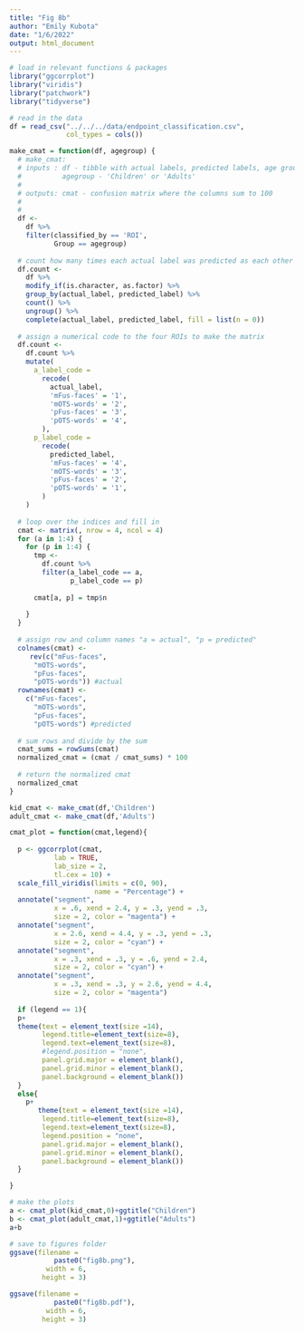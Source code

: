 ```yaml
---
title: "Fig 8b"
author: "Emily Kubota"
date: "1/6/2022"
output: html_document
---
```



```r
# load in relevant functions & packages 
library("ggcorrplot")
library("viridis")
library("patchwork")
library("tidyverse")
```


```r
# read in the data 
df = read_csv("../../../data/endpoint_classification.csv",
              col_types = cols())

```

```r
make_cmat = function(df, agegroup) {
  # make_cmat: 
  # inputs : df - tibble with actual labels, predicted labels, age group 
  #          agegroup - 'Children' or 'Adults'
  # 
  # outputs: cmat - confusion matrix where the columns sum to 100 
  #
  # 
  df <-
    df %>%
    filter(classified_by == 'ROI',
           Group == agegroup)
  
  # count how many times each actual label was predicted as each other label
  df.count <-
    df %>%
    modify_if(is.character, as.factor) %>%
    group_by(actual_label, predicted_label) %>%
    count() %>%
    ungroup() %>%
    complete(actual_label, predicted_label, fill = list(n = 0))
  
  # assign a numerical code to the four ROIs to make the matrix
  df.count <-
    df.count %>%
    mutate(
      a_label_code =
        recode(
          actual_label,
          'mFus-faces' = '1',
          'mOTS-words' = '2',
          'pFus-faces' = '3',
          'pOTS-words' = '4',
        ),
      p_label_code =
        recode(
          predicted_label,
          'mFus-faces' = '4',
          'mOTS-words' = '3',
          'pFus-faces' = '2',
          'pOTS-words' = '1',
        )
    )
  
  # loop over the indices and fill in
  cmat <- matrix(, nrow = 4, ncol = 4)
  for (a in 1:4) {
    for (p in 1:4) {
      tmp <-
        df.count %>%
        filter(a_label_code == a,
               p_label_code == p)
      
      cmat[a, p] = tmp$n
      
    }
  }
  
  # assign row and column names "a = actual", "p = predicted"
  colnames(cmat) <-
     rev(c("mFus-faces",
      "mOTS-words",
      "pFus-faces",
      "pOTS-words")) #actual
  rownames(cmat) <-
    c("mFus-faces",
      "mOTS-words",
      "pFus-faces",
      "pOTS-words") #predicted
  
  # sum rows and divide by the sum
  cmat_sums = rowSums(cmat)
  normalized_cmat = (cmat / cmat_sums) * 100
  
  # return the normalized cmat
  normalized_cmat
}
```

```r
kid_cmat <- make_cmat(df,'Children')
adult_cmat <- make_cmat(df,'Adults')
```

```r
cmat_plot = function(cmat,legend){
  
  p <- ggcorrplot(cmat,
           lab = TRUE,
           lab_size = 2,
           tl.cex = 10) +
  scale_fill_viridis(limits = c(0, 90),
                     name = "Percentage") +
  annotate("segment",
           x = .6, xend = 2.4, y = .3, yend = .3,
           size = 2, color = "magenta") +
  annotate("segment",
           x = 2.6, xend = 4.4, y = .3, yend = .3,
           size = 2, color = "cyan") +
  annotate("segment",
           x = .3, xend = .3, y = .6, yend = 2.4,
           size = 2, color = "cyan") +
  annotate("segment",
           x = .3, xend = .3, y = 2.6, yend = 4.4,
           size = 2, color = "magenta") 
  
  if (legend == 1){
  p+
  theme(text = element_text(size =14),
        legend.title=element_text(size=8),
        legend.text=element_text(size=8),
        #legend.position = "none",
        panel.grid.major = element_blank(),
        panel.grid.minor = element_blank(),
        panel.background = element_blank())
  }
  else{
    p+ 
       theme(text = element_text(size =14),
        legend.title=element_text(size=8),
        legend.text=element_text(size=8),
        legend.position = "none",
        panel.grid.major = element_blank(),
        panel.grid.minor = element_blank(),
        panel.background = element_blank())
  }

}
```


```r
# make the plots
a <- cmat_plot(kid_cmat,0)+ggtitle("Children")
b <- cmat_plot(adult_cmat,1)+ggtitle("Adults")
a+b
```

```r
# save to figures folder
ggsave(filename = 
           paste0("fig8b.png"),
         width = 6,
        height = 3)

ggsave(filename = 
           paste0("fig8b.pdf"),
         width = 6,
        height = 3)
```